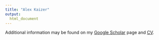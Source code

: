 ```yaml
---
title: "Alex Kaizer"
output: 
  html_document
---
```


Additional information may be found on my [Google Scholar](https://scholar.google.com/citations?user=ICpH74EAAAAJ&hl=en) page and [CV](./files/Alex_CV.pdf).


<script src="https://bibbase.org/show?bib=https%3A%2F%2Falexbiostats.github.io%2Falex_publications.bib&commas=true&jsonp=1"></script> 